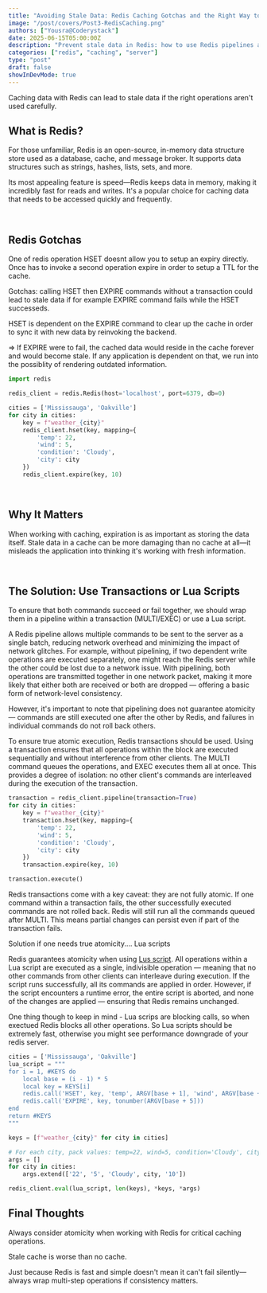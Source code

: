 ```yaml
---
title: "Avoiding Stale Data: Redis Caching Gotchas and the Right Way to Use Pipelines"
image: "/post/covers/Post3-RedisCaching.png"
authors: ["Yousra@Coderystack"]
date: 2025-06-15T05:00:00Z
description: "Prevent stale data in Redis: how to use Redis pipelines and transactions effectively when using redis as caching layer"
categories: ["redis", "caching", "server"]
type: "post"
draft: false
showInDevMode: true
---
```


Caching data with Redis can lead to stale data if the right operations aren't used carefully. 

## What is Redis?
For those unfamiliar, Redis is an open-source, in-memory data structure store used as a database, cache, and message broker. It supports data structures such as strings, hashes, lists, sets, and more.

Its most appealing feature is speed—Redis keeps data in memory, making it incredibly fast for reads and writes. It's a popular choice for caching data that needs to be accessed quickly and frequently.

 

## Redis Gotchas
One of redis operation HSET doesnt allow you to setup an expiry directly. Once has to invoke a second operation expire in 
order to setup a TTL for the cache. 

Gotchas: calling HSET then EXPIRE commands without a transaction could lead to stale data if for example EXPIRE command fails
while the HSET successeds.

HSET is dependent on the EXPIRE command to clear up the cache in order to sync it with new data by reinvoking the backend.

=> If EXPIRE were to fail, the cached data would reside in the cache forever and would become stale. If any application
is dependent on that, we run into the possiblity of rendering outdated information.

```python
import redis

redis_client = redis.Redis(host='localhost', port=6379, db=0)

cities = ['Mississauga', 'Oakville']
for city in cities:
    key = f"weather_{city}"
    redis_client.hset(key, mapping={
        'temp': 22,
        'wind': 5,
        'condition': 'Cloudy',
        'city': city
    })
    redis_client.expire(key, 10)
```

 

## Why It Matters
When working with caching, expiration is as important as storing the data itself. Stale data in a cache can be more damaging than no cache at all—it misleads the application into thinking it's working with fresh information.



 

## The Solution: Use Transactions or Lua Scripts
To ensure that both commands succeed or fail together, we should wrap them in a pipeline within a transaction (MULTI/EXEC) or use a Lua script.

A Redis pipeline allows multiple commands to be sent to the server as a single batch, reducing network overhead and minimizing the impact of network 
glitches. For example, without pipelining, if two dependent write operations are executed separately, one might reach the Redis server while the other 
could be lost due to a network issue. With pipelining, both operations are transmitted together in one network packet, making it more likely 
that either both are received or both are dropped — offering a basic form of network-level consistency.

However, it's important to note that pipelining does not guarantee atomicity — commands are still executed one after the other by Redis, and 
failures in individual commands do not roll back others.

To ensure true atomic execution, Redis transactions should be used. Using a transaction ensures that all operations within the block are executed 
sequentially and without interference from other clients. The MULTI command queues the operations, and EXEC executes them all at once. This provides a 
degree of isolation: no other client's commands are interleaved during the execution of the transaction.

```python
transaction = redis_client.pipeline(transaction=True)
for city in cities:
    key = f"weather_{city}"
    transaction.hset(key, mapping={
        'temp': 22,
        'wind': 5,
        'condition': 'Cloudy',
        'city': city
    })
    transaction.expire(key, 10)

transaction.execute()
```

Redis transactions come with a key caveat: they are not fully atomic. If one command within a transaction fails, the other successfully executed 
commands are not rolled back. Redis will still run all the commands queued after MULTI.
This means partial changes can persist even if part of the transaction fails.


Solution if one needs true atomicity.... Lua scripts

Redis guarantees atomicity when using [Lus script](https://redis.io/docs/latest/develop/interact/programmability/eval-intro/). All operations within a Lua script are executed as a single, indivisible operation — 
meaning that no other commands from other clients can interleave during execution. If the script runs successfully, all its commands 
are applied in order. However, if the script encounters a runtime error, the entire script is aborted, 
and none of the changes are applied — ensuring that Redis remains unchanged.

One thing though to keep in mind - Lua scrips are blocking calls, so when exectued Redis blocks all other operations. So Lua scripts should be extremely fast,
otherwise you might see performance downgrade of your redis server.

```python
cities = ['Mississauga', 'Oakville']
lua_script = """
for i = 1, #KEYS do
    local base = (i - 1) * 5
    local key = KEYS[i]
    redis.call('HSET', key, 'temp', ARGV[base + 1], 'wind', ARGV[base + 2], 'condition', ARGV[base + 3], 'city', ARGV[base + 4])
    redis.call('EXPIRE', key, tonumber(ARGV[base + 5]))
end
return #KEYS
"""

keys = [f"weather_{city}" for city in cities]

# For each city, pack values: temp=22, wind=5, condition='Cloudy', city=city, expire=10
args = []
for city in cities:
    args.extend(['22', '5', 'Cloudy', city, '10'])

redis_client.eval(lua_script, len(keys), *keys, *args)
```

## Final Thoughts
Always consider atomicity when working with Redis for critical caching operations.

Stale cache is worse than no cache.

Just because Redis is fast and simple doesn't mean it can't fail silently—always wrap multi-step operations if consistency matters.

 

